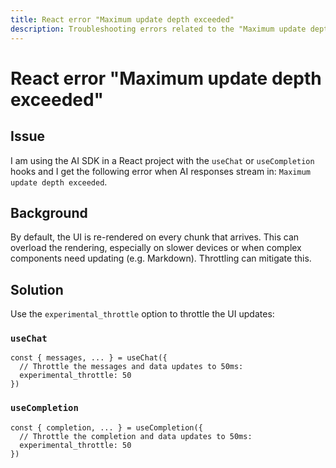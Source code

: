 ---
title: React error "Maximum update depth exceeded"
description: Troubleshooting errors related to the "Maximum update depth exceeded" error.
---

# React error "Maximum update depth exceeded"

## Issue

I am using the AI SDK in a React project with the `useChat` or `useCompletion` hooks
and I get the following error when AI responses stream in: `Maximum update depth exceeded`.

## Background

By default, the UI is re-rendered on every chunk that arrives.
This can overload the rendering, especially on slower devices or when complex components
need updating (e.g. Markdown). Throttling can mitigate this.

## Solution

Use the `experimental_throttle` option to throttle the UI updates:

### `useChat`

```tsx filename="page.tsx" highlight="2-3"
const { messages, ... } = useChat({
  // Throttle the messages and data updates to 50ms:
  experimental_throttle: 50
})
```

### `useCompletion`

```tsx filename="page.tsx" highlight="2-3"
const { completion, ... } = useCompletion({
  // Throttle the completion and data updates to 50ms:
  experimental_throttle: 50
})
```
